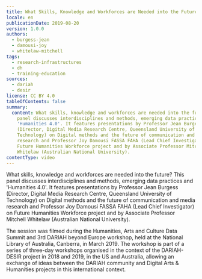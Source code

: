 ```yaml
---
title: What Skills, Knowledge and Workforces are Needed into the Future?
locale: en
publicationDate: 2019-08-20
version: 1.0.0
authors:
  - burgess-jean
  - damousi-joy
  - whitelaw-mitchell
tags:
  - research-infrastructures
  - dh
  - training-education
sources:
  - dariah
  - desir
license: CC BY 4.0
tableOfContents: false
summary:
  content: What skills, knowledge and workforces are needed into the future? This
    panel discusses interdisciplines and methods, emerging data practices and
    'Humanities 4.0'. It features presentations by Professor Jean Burgess
    (Director, Digital Media Research Centre, Queensland University of
    Technology) on Digital methods and the future of communication and media
    research and Professor Joy Damousi FASSA FAHA (Lead Chief Investigator) on
    Future Humanities Workforce project and by Associate Professor Mitchell
    Whitelaw (Australian National University).
contentType: video
---
```

What skills, knowledge and workforces are needed into the future? This panel discusses interdisciplines and methods, emerging data practices and 'Humanities 4.0'. It features presentations by Professor Jean Burgess (Director, Digital Media Research Centre, Queensland University of Technology) on Digital methods and the future of communication and media research and Professor Joy Damousi FASSA FAHA (Lead Chief Investigator) on Future Humanities Workforce project and by Associate Professor Mitchell Whitelaw (Australian National University).

The session was filmed during the Humanities, Arts and Culture Data Summit and 3rd DARIAH beyond Europe workshop, held at the National Library of Australia, Canberra, in March 2019. The workshop is part of a series of three-day workshops organised in the context of the DARIAH-DESIR project in 2018 and 2019, in the US and Australia, allowing an exchange of ideas between the DARIAH community and Digital Arts & Humanities projects in this international context.

<VideoCard title="What Skills, Knowledge and Workforces are Needed into the Future?" id="RimXqdWuejE" image="images/skills-workforce-futures.png" provider="youtube" />

